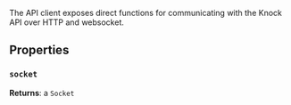 The API client exposes direct functions for communicating with the Knock API over HTTP and websocket.

## Properties

### `socket`

**Returns**: a `Socket`
